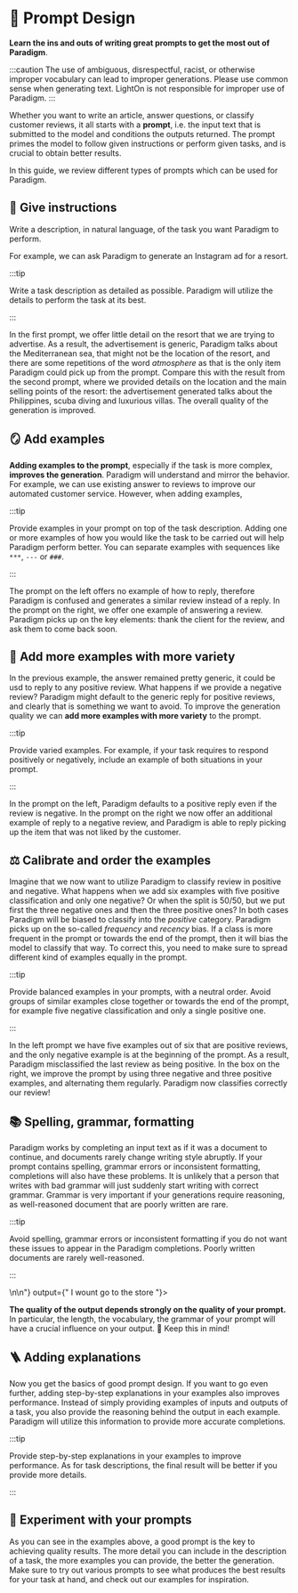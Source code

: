 ---
---


# 📜 Prompt Design

**Learn the ins and outs of writing great prompts to get the most out of Paradigm**.

:::caution
The use of ambiguous, disrespectful, racist, or otherwise improper vocabulary can lead to improper generations. Please use common sense when generating text. LightOn is not responsible for improper use of Paradigm.
:::

Whether you want to write an article, answer questions, or classify customer reviews, it all starts with a **prompt**, i.e. the input text that is submitted to the model and conditions the outputs returned. The prompt primes the model to follow given instructions or perform given tasks, and is crucial to obtain better results.

In this guide, we review different types of prompts which can be used for Paradigm.

## 📢 Give instructions

Write a description, in natural language, of the task you want Paradigm to perform.

For example, we can ask Paradigm to generate an Instagram ad for a resort.

:::tip

Write a task description as detailed as possible. Paradigm will utilize the details to perform the task at its best.

:::

<div class="row list_ZO3j" style={{justifyContent: "center"}}>
    <div class="col col--6 margin-bottom--lg">
        <CardNoLink title={"Bad ❌"} prompt={"An Instagram ad for Atmosphere resort.\n\n\nInstagram Ad:\n\n"} 
        output={"Beautiful post-card perfect villas, romantic atmosphere, delicious food and a magnificent view - it's like a dream come true!\ Let the Mediterranean heat of the sun and the sight of the beautiful sea and the sea of blue sky take your breath away!\n\nA little blue sky, a little blue sea and a little white sand. An atmosphere of pure tranquility and the possibility of a lovely and relaxing holiday, is what you can experience in the beautiful atmosphere of the Atmosphere resort."}></CardNoLink>
    </div>
    <div class="col col--6 margin-bottom--lg">
        <CardNoLink title={"Better ✅"} prompt={"An Instagram ad for Atmosphere resort, a luxury hotel on Apo island in the Philippines with world-class diving.\nInstagram Ad:\n\n"} 
        output={"Visit Atmosphere\n\n Atmosphere has just opened its doors and is now ready to offer an unparalleled experience in luxurious, private villas. While the resort’s restaurant is world-class, the real star of the show is the ocean itself. With five stunning dive sites around the island, there’s no better way to enjoy a vacation than with scuba diving. Check out some of our most recent Instagram posts below and get ready to be immersed in paradise!"}></CardNoLink>
    </div>
</div>

In the first prompt, we offer little detail on the resort that we are trying to advertise. As a result, the advertisement is generic, Paradigm talks about the Mediterranean sea, that might not be the location of the resort, 
and there are some repetitions of the word *atmosphere* as that is the only item Paradigm could pick up from the prompt. Compare this with the result from the second prompt, where we provided details on the location
and the main selling points of the resort: the advertisement generated talks about the Philippines, scuba diving and luxurious villas. The overall quality of the generation is improved.

## 🪞 Add examples

**Adding examples to the prompt**, especially if the task is more complex, **improves the generation**. Paradigm will understand and mirror the behavior. For example, we can use existing answer to reviews to improve our automated customer service.
However, when adding examples,

:::tip

Provide examples in your prompt on top of the task description. Adding one or more examples of how you would like the task to be carried out will help Paradigm perform better. You can separate examples with 
sequences like `***`, `---` or `###`.

:::

<div class="row list_ZO3j" style={{justifyContent: "center"}}>
    <div class="col col--6 margin-bottom--lg">
        <CardNoLink title={"Bad ❌"} prompt={"Answer the following client reviews.\n\n###\nReview: I like this bar. The deco, the staff and the little bit of a mystery in finding it all adds up to a positive experience.\nAnswer:"} 
        output={" I love the mystery of finding this bar, but I am disappointed with the food. It is all over the place. I am glad I tried it."}></CardNoLink>
    </div>
    <div class="col col--6 margin-bottom--lg">
        <CardNoLink title={"Better ✅"} prompt={"Answer the following client reviews.\n\n###\nReview: Really innovative and cool vibe. Cocktails are unusual sounding, but great tasting. We loved the service too, not at all pretentious, friendly and attentive. We’ll be back!\nAnswer: Thank you for your positive review! We hope to see you again soon :).\n\n###\nReview: I like this bar. The deco, the staff and the little bit of a mystery in finding it all adds up to a positive experience.\nAnswer: "} 
        output={"Thank you for your review. We are glad that you enjoyed your experience. We look forward to seeing you again soon."}></CardNoLink>
    </div>
</div>

The prompt on the left offers no example of how to reply, therefore Paradigm is confused and generates a similar review instead of a reply. In the prompt on the right, we offer one example of answering a review. 
Paradigm picks up on the key elements: thank the client for the review, and ask them to come back soon. 


## 🍱 Add more examples with more variety

In the previous example, the answer remained pretty generic, it could be usd to reply to any positive review. 
What happens if we provide a negative review? Paradigm might default to the generic reply for positive reviews, and clearly that is something we want to avoid. 
To improve the generation quality we can **add more examples with more variety** to the prompt.

:::tip

Provide varied examples. For example, if your task requires to respond positively or negatively, include an example of both situations in your prompt.

:::

<div class="row list_ZO3j" style={{justifyContent: "center"}}>
    <div class="col col--6 margin-bottom--lg">
        <CardNoLink title={"Bad ❌"} prompt={"Answer the following client reviews.\n\n###\nReview: Really innovative and cool vibe. Cocktails are unusual sounding, but great tasting. We loved the service too, not at all pretentious, friendly and attentive. We’ll be back!\nAnswer: Thank you for your positive review! We hope to see you again soon :).\n\n###\nReview: Nice place, the drinks though...\nAnswer: "} 
        output={"Thank you for your positive review! We hope to see you again soon :)."}></CardNoLink>
    </div>
    <div class="col col--6 margin-bottom--lg">
        <CardNoLink title={"Better ✅"} prompt={"Answer the following client reviews.\n\n###\nReview: Really innovative and cool vibe. Cocktails are unusual sounding, but great tasting. We loved the service too, not at all pretentious, friendly and attentive. We’ll be back!\nAnswer: Thank you for your positive review! We hope to see you again soon :).\n\n###\nReview: Great atmosphere. Poor service and drinks. Waited 45 minutes for our drinks. The mojito was like Sprite with mint garnish. Expensive and overrated. Go elsewhere.\nAnswer: We are sorry we didn't meet your expectations, and that you had to wait for so long. We hope you give us another chance soon.\n\n###\nReview: Nice place, the drinks though...\nAnswer: "} 
        output={"We are sorry that you didn't like our cocktails. Your feedback is very important for us."}></CardNoLink>
    </div>
</div>

In the prompt on the left, Paradigm defaults to a positive reply even if the review is negative. In the prompt on the right we now offer an additional example of reply to a negative review, and Paradigm is able to reply
picking up the item that was not liked by the customer.

## ⚖️ Calibrate and order the examples

Imagine that we now want to utilize Paradigm to classify review in positive and negative. What happens when we add six examples with five positive classification and only one negative? 
Or when the split is 50/50, but we put first the three negative ones and then the three positive ones? In both cases Paradigm will be biased to classify into the *positive* category. Paradigm picks up on
the so-called *frequency* and *recency* bias. If a class is more frequent in the prompt or towards the end of the prompt, then it will bias the model to classify that way. To correct this, you need to make
sure to spread different kind of examples equally in the prompt.

:::tip

Provide balanced examples in your prompts, with a neutral order. Avoid groups of similar examples close together or towards the end of the prompt, for example five negative classification and only a single positive one.

:::

<div class="row list_ZO3j" style={{justifyContent: "center"}}>
    <div class="col col--6 margin-bottom--lg">
        <CardNoLink title={"Bad ❌"} prompt={"This is a review sentiment classifier that classifies the reviews as \"Positive\" or \"Negative\".\n***\nReview: 'Suicide Squad was an awful movie, that's 2 hours of my life I won't get back...'\nSentiment: Negative.\n***\nReview: 'Wooh, just came out of Interstellar and it was amazing.'\nSentiment: Positive.\n***\nReview: 'The new Dune movie is great!'\nSentiment: Positive.\n***\nReview: 'Wooh, just came out of Interstellar and it was amazing.'\nSentiment: Positive.\n***\nReview: 'Smart, funny, clever, joyful, and sad. Should be required viewing for all kids. And everyone else for that matter.'\nSentiment: Positive.\n***\nReview: 'The exceptional ensemble cast brings to light, with subtlety and suspense, a well-known story and a gut-punch of an ending.'\nSentiment: Positive.\n***\nReview: 'Sentimentality I’d expect from Spielberg, not Nolan.'\nSentiment:"} 
        output={"Positive."}></CardNoLink>
    </div>
    <div class="col col--6 margin-bottom--lg">
        <CardNoLink title={"Better ✅"} prompt={"This is a review sentiment classifier that classifies the reviews as \"Positive\" or \"Negative\".\n***\nReview: 'Suicide Squad was an awful movie, that's 2 hours of my life I won't get back...'\nSentiment: Negative.\n***\nReview: 'Wooh, just came out of Interstellar and it was amazing.'\nSentiment: Positive.\n***\nReview: 'A respectable but flawed adaptation of a great musical.'\nSentiment: Negative.\n***\nReview: 'Wooh, just came out of Interstellar and it was amazing.'\nSentiment: Positive.\n***\nReview: 'Whoever’s job it was to guard good writing and acting really fell down on the job.'\nSentiment: Negative.\n***\nReview: 'The exceptional ensemble cast brings to light, with subtlety and suspense, a well-known story and a gut-punch of an ending.'\nSentiment: Positive.\n***\nReview: 'Sentimentality I’d expect from Spielberg, not Nolan.'\nSentiment:"} 
        output={"Negative."}></CardNoLink>
    </div>
</div>

In the left prompt we have five examples out of six that are positive reviews, and the only negative example is at the beginning of the prompt. As a result, Paradigm misclassified the last review as being positive.
In the box on the right, we improve the prompt by using three negative and three positive examples, and alternating them regularly. Paradigm now classifies correctly our review!

## 📚  Spelling, grammar, formatting

Paradigm works by completing an input text as if it was a document to continue, and documents rarely change writing style abruptly. If your prompt contains spelling, grammar errors or inconsistent formatting, completions will also 
have these problems. It is unlikely that a person that writes with bad grammar will just suddenly start writing with correct grammar. Grammar is very important if your generations require reasoning, as
well-reasoned document that are poorly written are rare.

:::tip

Avoid spelling, grammar errors or inconsistent formatting if you do not want these issues to appear in the Paradigm completions. Poorly written documents are rarely well-reasoned.

:::

<div class="row list_ZO3j">
    <div class="col col--6 margin-bottom--lg">
        <CardNoLink title={"Bad ❌"} prompt={"corect to std english:\n\nShe no went to the market. ->\n\n"} output={" I wount go to the store "}></CardNoLink>
    </div>
    <div class="col col--6 margin-bottom--lg">
        <CardNoLink title={"Better ✅"} prompt={"Correct to standard English:\n\nWrong: She no went to the market.\nCorrect: "} output={"She didn't go to the market."}></CardNoLink>
    </div>
</div>

**The quality of the output depends strongly on the quality of your prompt.** In particular, the length, the vocabulary, the grammar of your prompt will have a crucial influence on your output. 🧠 Keep this in mind! 
​
## 🪜 Adding explanations

Now you get the basics of good prompt design. If you want to go even further, adding step-by-step explanations in your examples also improves performance.
Instead of simply providing examples of inputs and outputs of a task, you also provide the reasoning behind the output in each example. Paradigm will utilize this information to provide more accurate completions.

:::tip

Provide step-by-step explanations in your examples to improve performance. As for task descriptions, the final result will be better if you provide more details.

:::

<div class="row list_ZO3j">
    <div class="col col--6 margin-bottom--lg">
        <CardNoLink title={"Bad ❌"} prompt={"This is a review sentiment classifier that classifies the reviews as \"Positive\" or \"Negative\".\n\n***\nReview: 'Exhilarating, profound, trite, flawed, perfect, but always very meta. An exciting flight of fancy with an outstanding ensemble cast...'\nSentiment: Positive.\n***\nReview: 'A respectable but flawed adaptation of a great musical. Am I allowed to say that I’m getting tired of Meryl Streep?'\nSentiment:"} 
        output={"Positive."}></CardNoLink>
    </div>
    <div class="col col--6 margin-bottom--lg">
        <CardNoLink title={"Better ✅"} prompt={"This is a review sentiment classifier that classifies the reviews as \"Positive\" or \"Negative\".\n***\nReview: 'Exhilarating, profound, trite, flawed, perfect, but always very meta. An exciting flight of fancy with an outstanding ensemble cast...'\nThis review mentions an \"outstanding cast\" and an \"exciting flight of fancy\", therefore it is positive.\n***\nReview: 'A respectable but flawed adaptation of a great musical. Am I allowed to say that I’m getting tired of Meryl Streep?'\nThis review mentions"} 
        output={"a \"respectable but flawed adaptation\", therefore it is negative."}></CardNoLink>
    </div>
</div>


## 🧪 Experiment with your prompts

As you can see in the examples above, a good prompt is the key to achieving quality results. The more detail you can include in the description of a task, the more examples you can provide, the better the generation. Make sure to try out various prompts to see what produces the best results for your task at hand, and check out our examples for inspiration.
